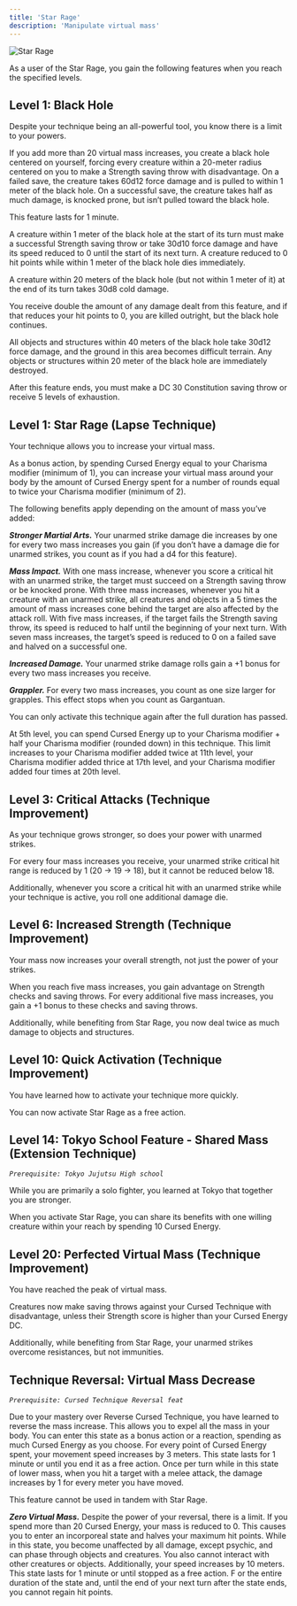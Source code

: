 ```yaml
---
title: 'Star Rage'
description: 'Manipulate virtual mass'
---
```


<img
  src="/images/cursed-techniques/star-rage.jpg"
  alt="Star Rage"
/>

As a user of the Star Rage, you gain the following features when you reach the specified levels.

## Level 1: Black Hole
Despite your technique being an all-powerful tool, you know there is a limit to your powers. 

If you add more than 20 virtual mass increases, you create a black hole centered on yourself, forcing every creature within a 20-meter radius centered on you to make a Strength saving throw with disadvantage. On a failed save, the creature takes 60d12 force damage and is pulled to within 1 meter of the black hole. On a successful save, the creature takes half as much damage, is knocked prone, but isn’t pulled toward the black hole.

This feature lasts for 1 minute.

A creature within 1 meter of the black hole at the start of its turn must make a successful Strength saving throw or take 30d10 force damage and have its speed reduced to 0 until the start of its next turn. A creature reduced to 0 hit points while within 1 meter of the black hole dies immediately.

A creature within 20 meters of the black hole (but not within 1 meter of it) at the end of its turn takes 30d8 cold damage. 

You receive double the amount of any damage dealt from this feature, and if that reduces your hit points to 0, you are killed outright, but the black hole continues.

All objects and structures within 40 meters of the black hole take 30d12 force damage, and the ground in this area becomes difficult terrain. Any objects or structures within 20 meter of the black hole are immediately destroyed.

After this feature ends, you must make a DC 30 Constitution saving throw or receive 5 levels of exhaustion.

## Level 1: Star Rage (Lapse Technique)
Your technique allows you to increase your virtual mass. 

As a bonus action, by spending Cursed Energy equal to your Charisma modifier (minimum of 1), you can increase your virtual mass around your body by the amount of Cursed Energy spent for a number of rounds equal to twice your Charisma modifier (minimum of 2).

The following benefits apply depending on the amount of mass you’ve added:

***Stronger Martial Arts.*** Your unarmed strike damage die increases by one for every two mass increases you gain (if you don’t have a damage die for unarmed strikes, you count as if you had a d4 for this feature).

***Mass Impact.*** With one mass increase, whenever you score a critical hit with an unarmed strike, the target must succeed on a Strength saving throw or be knocked prone. With three mass increases, whenever you hit a creature with an unarmed strike, all creatures and objects in a 5 times the amount of mass increases cone behind the target are also affected by the attack roll. With five mass increases, if the target fails the Strength saving throw, its speed is reduced to half until the beginning of your next turn. With seven mass increases, the target’s speed is reduced to 0 on a failed save and halved on a successful one.

***Increased Damage.*** Your unarmed strike damage rolls gain a +1 bonus for every two mass increases you receive.

***Grappler.*** For every two mass increases, you count as one size larger for grapples. This effect stops when you count as Gargantuan.

You can only activate this technique again after the full duration has passed.

At 5th level, you can spend Cursed Energy up to your Charisma modifier + half your Charisma modifier (rounded down) in this technique. This limit increases to your Charisma modifier added twice at 11th level, your Charisma modifier added thrice at 17th level, and your Charisma modifier added four times at 20th level.

## Level 3: Critical Attacks (Technique Improvement)
As your technique grows stronger, so does your power with unarmed strikes. 

For every four mass increases you receive, your unarmed strike critical hit range is reduced by 1 (20 → 19 → 18), but it cannot be reduced below 18.

Additionally, whenever you score a critical hit with an unarmed strike while your technique is active, you roll one additional damage die.

## Level 6: Increased Strength (Technique Improvement)
Your mass now increases your overall strength, not just the power of your strikes. 

When you reach five mass increases, you gain advantage on Strength checks and saving throws. For every additional five mass increases, you gain a +1 bonus to these checks and saving throws.

Additionally, while benefiting from Star Rage, you now deal twice as much damage to objects and structures.

## Level 10: Quick Activation (Technique Improvement)
You have learned how to activate your technique more quickly. 

You can now activate Star Rage as a free action.

## Level 14: Tokyo School Feature - Shared Mass (Extension Technique)
*`Prerequisite: Tokyo Jujutsu High school`*

While you are primarily a solo fighter, you learned at Tokyo that together you are stronger. 

When you activate Star Rage, you can share its benefits with one willing creature within your reach by spending 10 Cursed Energy.

## Level 20: Perfected Virtual Mass (Technique Improvement)
You have reached the peak of virtual mass. 

Creatures now make saving throws against your Cursed Technique with disadvantage, unless their Strength score is higher than your Cursed Energy DC.

Additionally, while benefiting from Star Rage, your unarmed strikes overcome resistances, but not immunities.

## Technique Reversal: Virtual Mass Decrease
*`Prerequisite: Cursed Technique Reversal feat`*

Due to your mastery over Reverse Cursed Technique, you have learned to reverse the mass increase. This allows you to expel all the mass in your body. You can enter this state as a bonus action or a reaction, spending as much Cursed Energy as you choose. For every point of Cursed Energy spent, your movement speed increases by 3 meters. This state lasts for 1 minute or until you end it as a free action. Once per turn while in this state of lower mass, when you hit a target with a melee attack, the damage increases by 1 for every meter you have moved.

This feature cannot be used in tandem with Star Rage.

***Zero Virtual Mass.*** Despite the power of your reversal, there is a limit. If you spend more than 20 Cursed Energy, your mass is reduced to 0. This causes you to enter an incorporeal state and halves your maximum hit points. While in this state, you become unaffected by all damage, except psychic, and can phase through objects and creatures. You also cannot interact with other creatures or objects. Additionally, your speed increases by 10 meters. This state lasts for 1 minute or until stopped as a free action. F or the entire duration of the state and, until the end of your next turn after the state ends, you cannot regain hit points.